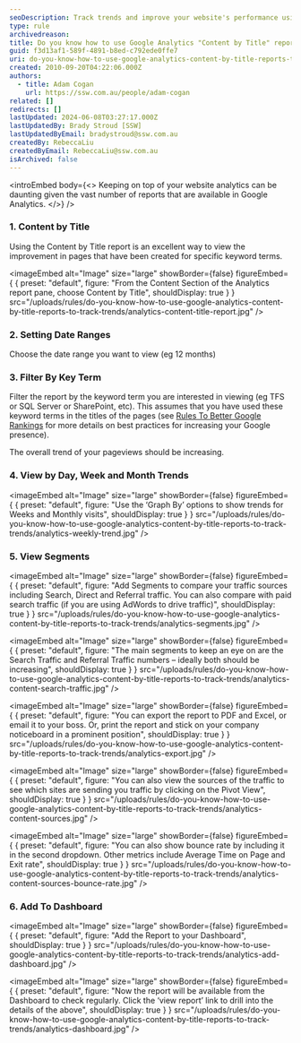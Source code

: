 ```yaml
---
seoDescription: Track trends and improve your website's performance using Google Analytics' Content by Title reports, filtering by keyword terms, and analyzing day-to-day, weekly, and monthly views.
type: rule
archivedreason:
title: Do you know how to use Google Analytics "Content by Title" reports to track Trends?
guid: f3d13af1-589f-4891-b8ed-c792ede0ffe7
uri: do-you-know-how-to-use-google-analytics-content-by-title-reports-to-track-trends
created: 2010-09-20T04:22:06.000Z
authors:
  - title: Adam Cogan
    url: https://ssw.com.au/people/adam-cogan
related: []
redirects: []
lastUpdated: 2024-06-08T03:27:17.000Z
lastUpdatedBy: Brady Stroud [SSW]
lastUpdatedByEmail: bradystroud@ssw.com.au
createdBy: RebeccaLiu
createdByEmail: RebeccaLiu@ssw.com.au
isArchived: false
---
```


<introEmbed
  body={<>
Keeping on top of your website analytics can be daunting given the vast number of reports that are available in Google Analytics.
  </>}
/>
### 1. Content by Title

Using the Content by Title report is an excellent way to view the improvement in pages that have been created for specific keyword terms.


<imageEmbed
  alt="Image"
  size="large"
  showBorder={false}
  figureEmbed={ {
    preset: "default",
    figure: "From the Content Section of the Analytics report pane, choose Content by Title",
    shouldDisplay: true
  } }
  src="/uploads/rules/do-you-know-how-to-use-google-analytics-content-by-title-reports-to-track-trends/analytics-content-title-report.jpg"
/>


### 2. Setting Date Ranges

Choose the date range you want to view (eg 12 months)

### 3. Filter By Key Term

Filter the report by the keyword term you are interested in viewing (eg TFS or SQL Server or SharePoint, etc). This assumes that you have used these keyword terms in the titles of the pages (see [Rules To Better Google Rankings](/rules-to-better-google-rankings) for more details on best practices for increasing your Google presence).

The overall trend of your pageviews should be increasing.

### 4. View by Day, Week and Month Trends


<imageEmbed
  alt="Image"
  size="large"
  showBorder={false}
  figureEmbed={ {
    preset: "default",
    figure: "Use the ‘Graph By’ options to show trends for Weeks and Monthly visits",
    shouldDisplay: true
  } }
  src="/uploads/rules/do-you-know-how-to-use-google-analytics-content-by-title-reports-to-track-trends/analytics-weekly-trend.jpg"
/>


### 5. View Segments


<imageEmbed
  alt="Image"
  size="large"
  showBorder={false}
  figureEmbed={ {
    preset: "default",
    figure: "Add Segments to compare your traffic sources including Search, Direct and Referral traffic. You can also compare with paid search traffic (if you are using AdWords to drive traffic)",
    shouldDisplay: true
  } }
  src="/uploads/rules/do-you-know-how-to-use-google-analytics-content-by-title-reports-to-track-trends/analytics-segments.jpg"
/>



<imageEmbed
  alt="Image"
  size="large"
  showBorder={false}
  figureEmbed={ {
    preset: "default",
    figure: "The main segments to keep an eye on are the Search Traffic and Referral Traffic numbers – ideally both should be increasing",
    shouldDisplay: true
  } }
  src="/uploads/rules/do-you-know-how-to-use-google-analytics-content-by-title-reports-to-track-trends/analytics-content-search-traffic.jpg"
/>



<imageEmbed
  alt="Image"
  size="large"
  showBorder={false}
  figureEmbed={ {
    preset: "default",
    figure: "You can export the report to PDF and Excel, or email it to your boss. Or, print the report and stick on your company noticeboard in a prominent position",
    shouldDisplay: true
  } }
  src="/uploads/rules/do-you-know-how-to-use-google-analytics-content-by-title-reports-to-track-trends/analytics-export.jpg"
/>



<imageEmbed
  alt="Image"
  size="large"
  showBorder={false}
  figureEmbed={ {
    preset: "default",
    figure: "You can also view the sources of the traffic to see which sites are sending you traffic by clicking on the Pivot View",
    shouldDisplay: true
  } }
  src="/uploads/rules/do-you-know-how-to-use-google-analytics-content-by-title-reports-to-track-trends/analytics-content-sources.jpg"
/>



<imageEmbed
  alt="Image"
  size="large"
  showBorder={false}
  figureEmbed={ {
    preset: "default",
    figure: "You can also show bounce rate by including it in the second dropdown. Other metrics include Average Time on Page and Exit rate",
    shouldDisplay: true
  } }
  src="/uploads/rules/do-you-know-how-to-use-google-analytics-content-by-title-reports-to-track-trends/analytics-content-sources-bounce-rate.jpg"
/>


### 6. Add To Dashboard


<imageEmbed
  alt="Image"
  size="large"
  showBorder={false}
  figureEmbed={ {
    preset: "default",
    figure: "Add the Report to your Dashboard",
    shouldDisplay: true
  } }
  src="/uploads/rules/do-you-know-how-to-use-google-analytics-content-by-title-reports-to-track-trends/analytics-add-dashboard.jpg"
/>



<imageEmbed
  alt="Image"
  size="large"
  showBorder={false}
  figureEmbed={ {
    preset: "default",
    figure: "Now the report will be available from the Dashboard to check regularly. Click the ‘view report’ link to drill into the details of the above",
    shouldDisplay: true
  } }
  src="/uploads/rules/do-you-know-how-to-use-google-analytics-content-by-title-reports-to-track-trends/analytics-dashboard.jpg"
/>
